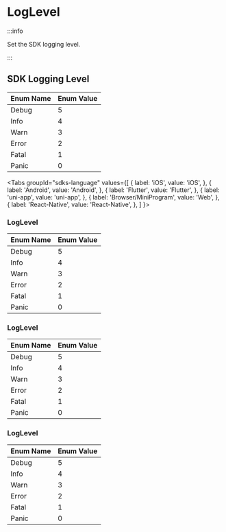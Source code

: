# LogLevel

:::info

Set the SDK logging level.

:::

## SDK Logging Level

| Enum Name  | Enum Value |
| ---------- | ---------- |
| Debug      | 5          |
| Info       | 4          |
| Warn       | 3          |
| Error      | 2          |
| Fatal      | 1          |
| Panic      | 0          |

<Tabs
groupId="sdks-language"
values={[
{ label: 'iOS', value: 'iOS', },
{ label: 'Android', value: 'Android', },
{ label: 'Flutter', value: 'Flutter', },
{ label: 'uni-app', value: 'uni-app', },
{ label: 'Browser/MiniProgram', value: 'Web', },
{ label: 'React-Native', value: 'React-Native', },
]
}>

<TabItem value="Flutter">

</TabItem>

<TabItem value="iOS">

</TabItem>

<TabItem value="Android">

</TabItem>

<TabItem value="Web">

### LogLevel

| Enum Name  | Enum Value |
| ---------- | ---------- |
| Debug      | 5          |
| Info       | 4          |
| Warn       | 3          |
| Error      | 2          |
| Fatal      | 1          |
| Panic      | 0          |

</TabItem>

<TabItem value="uni-app">

### LogLevel

| Enum Name  | Enum Value |
| ---------- | ---------- |
| Debug      | 5          |
| Info       | 4          |
| Warn       | 3          |
| Error      | 2          |
| Fatal      | 1          |
| Panic      | 0          |

</TabItem>

<TabItem value="React-Native">

### LogLevel

| Enum Name  | Enum Value |
| ---------- | ---------- |
| Debug      | 5          |
| Info       | 4          |
| Warn       | 3          |
| Error      | 2          |
| Fatal      | 1          |
| Panic      | 0          |

</TabItem>

</Tabs>